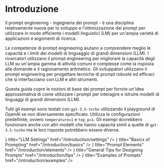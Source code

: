 # Introduzione

Il prompt engineering - ingegneria dei prompt - è una disciplina relativamente nuova per lo sviluppo e l'ottimizzazione dei prompt per utilizzare in modo efficiente i modelli linguistici (LM) per un'ampia varietà di applicazioni e argomenti di ricerca.

Le competenze di prompt engineering aiutano a comprendere meglio le capacità e i limiti dei modelli di linguaggio di grandi dimensioni (LLM). I ricercatori utilizzano il prompt engineering per migliorare la capacità degli LLM su un'ampia gamma di attività comuni e complesse come la risposta alle domande e il ragionamento aritmetico. Gli sviluppatori utilizzano il prompt engineering per progettare tecniche di prompt robuste ed efficaci che si interfacciano con LLM e altri strumenti.

Questa guida copre le nozioni di base dei prompt per fornire un'idea approssimativa di come utilizzare i prompt per interagire e istruire modelli di linguaggi di grandi dimensioni (LLM).

Tutti gli esempi sono testati con `gpt-3.5-turbo` utilizzando il playground di OpenAI se non diversamente specificato. Utilizza le configurazioni predefinite, ovvero `temperature=1` e `top_p=1`. Gli esempi dovrebbero funzionare anche con altri modelli che hanno capacità simili a quelle di `gpt-3.5-turbo` ma le loro risposte potrebbero essere diverse.


<Cards>
  <Card
    icon={<FilesIcon />}
    title="LLM Settings"
    href="/introduction/settings"
  />
  <Card
    icon={<FilesIcon />}
    title="Basics of Prompting"
    href="/introduction/basics"
  />
  <Card
    icon={<FilesIcon />}
    title="Prompt Elements"
    href="/introduction/elements"
  />
  <Card
    icon={<FilesIcon />}
    title="General Tips for Designing Prompts"
    href="/introduction/tips"
  />
  <Card
    icon={<FilesIcon />}
    title="Examples of Prompts"
    href="/introduction/examples"
  />
</Cards>
